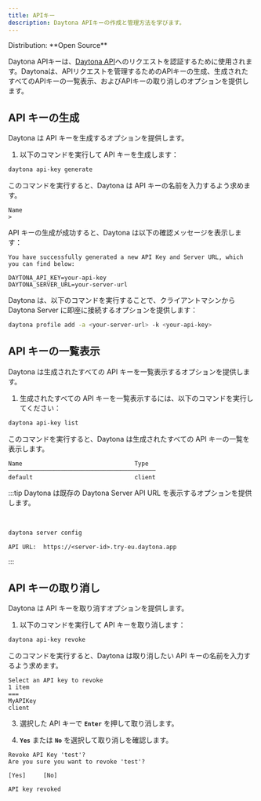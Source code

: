 ```yaml
---
title: APIキー
description: Daytona APIキーの作成と管理方法を学びます。
---
```



<Label>
  Distribution: **Open Source**
</Label>

Daytona APIキーは、[Daytona API](/docs/ja/tools/api)へのリクエストを認証するために使用されます。Daytonaは、APIリクエストを管理するためのAPIキーの生成、生成されたすべてのAPIキーの一覧表示、およびAPIキーの取り消しのオプションを提供します。

## API キーの生成

Daytona は API キーを生成するオプションを提供します。

1. 以下のコマンドを実行して API キーを生成します：

```bash
daytona api-key generate
```

このコマンドを実行すると、Daytona は API キーの名前を入力するよう求めます。

```text
Name
>
```

API キーの生成が成功すると、Daytona は以下の確認メッセージを表示します：

```text
You have successfully generated a new API Key and Server URL, which you can find below:

DAYTONA_API_KEY=your-api-key
DAYTONA_SERVER_URL=your-server-url
```

Daytona は、以下のコマンドを実行することで、クライアントマシンから Daytona Server に即座に接続するオプションを提供します：

```bash
daytona profile add -a <your-server-url> -k <your-api-key>
```

## API キーの一覧表示

Daytona は生成されたすべての API キーを一覧表示するオプションを提供します。

1. 生成されたすべての API キーを一覧表示するには、以下のコマンドを実行してください：

```bash
daytona api-key list
```

このコマンドを実行すると、Daytona は生成されたすべての API キーの一覧を表示します。

```text
Name                                Type
──────────────────────────────────────────
default                             client
```

:::tip
Daytona は既存の Daytona Server API URL を表示するオプションを提供します。

<br />

```bash
daytona server config
```

```text
API URL:  https://<server-id>.try-eu.daytona.app
```

:::

## API キーの取り消し

Daytona は API キーを取り消すオプションを提供します。

1. 以下のコマンドを実行して API キーを取り消します：

```bash
daytona api-key revoke
```

このコマンドを実行すると、Daytona は取り消したい API キーの名前を入力するよう求めます。

```text
Select an API key to revoke
1 item
===
MyAPIKey
client
```

3. 選択した API キーで **`Enter`** を押して取り消します。

4. **`Yes`** または **`No`** を選択して取り消しを確認します。

```text
Revoke API Key 'test'?
Are you sure you want to revoke 'test'?

[Yes]     [No]
```

```text
API key revoked
```
